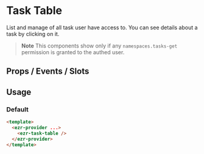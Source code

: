 

<Meta of={TasksTableStories} />

# Task Table

List and manage of all task user have access to. You can see details about a task by clicking on it.

> **Note**
> This components show only if any `namespaces.tasks-get` permission is granted to the authed user.

## Props / Events / Slots

<Controls />

## Usage

### Default

```html
<template>
  <ezr-provider ...>
    <ezr-task-table />
  </ezr-provider>
</template>
```

<Story of={TasksTableStories.Basic} />